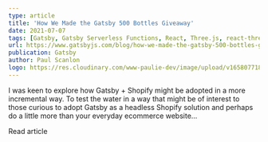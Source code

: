 ```yaml
---
type: article
title: 'How We Made the Gatsby 500 Bottles Giveaway'
date: 2021-07-07
tags: [Gatsby, Gatsby Serverless Functions, React, Three.js, react-three-fiber]
url: https://www.gatsbyjs.com/blog/how-we-made-the-gatsby-500-bottles-giveaway/
publication: Gatsby
author: Paul Scanlon
logo: https://res.cloudinary.com/www-paulie-dev/image/upload/v1658077182/paulie.dev/Logos/gatsby-logo_dgbkjm.png
---
```


I was keen to explore how Gatsby + Shopify might be adopted in a more incremental way. To test the water in a way that
might be of interest to those curious to adopt Gatsby as a headless Shopify solution and perhaps do a little more than
your everyday ecommerce website...

<MarkdownCtaLink href="https://www.gatsbyjs.com/blog/how-we-made-the-gatsby-500-bottles-giveaway">
  Read article
</MarkdownCtaLink>
